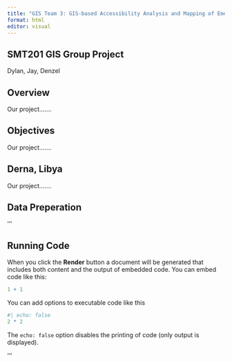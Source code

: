 ```yaml
---
title: "GIS Team 3: GIS-based Accessibility Analysis and Mapping of Emergency Evacuation Centres and Medical Services"
format: html
editor: visual
---
```


## SMT201 GIS Group Project

Dylan, Jay, Denzel

## Overview

Our project.......

## Objectives

Our project.......

## Derna, Libya

Our project.......

## Data Preperation

'''

## Running Code

When you click the **Render** button a document will be generated that includes both content and the output of embedded code. You can embed code like this:

```r
1 + 1
```

You can add options to executable code like this

```r
#| echo: false
2 * 2
```

The `echo: false` option disables the printing of code (only output is displayed).

'''
